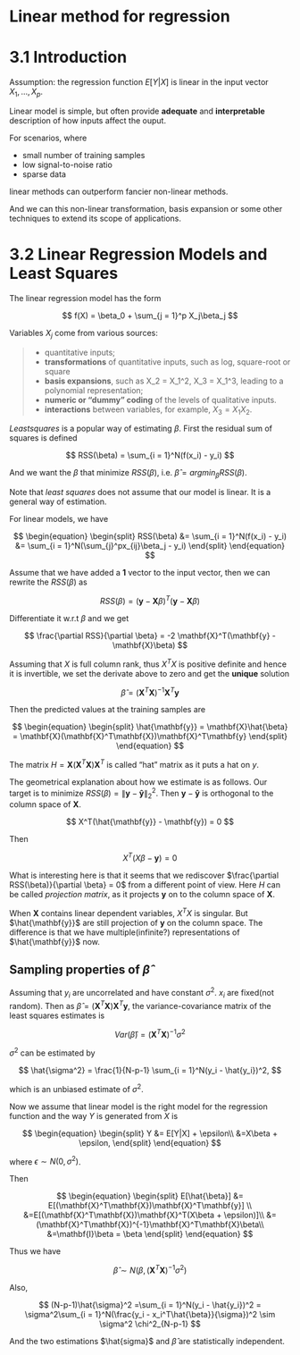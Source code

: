 Linear method for regression
========================================================

# 3.1 Introduction

Assumption: the regression function $E[Y|X]$ is linear in the input vector $X_1,...,X_p$.

Linear model is simple, but often provide **adequate** and **interpretable** description of how inputs affect the ouput.

For scenarios, where

- small number of training samples
- low signal-to-noise ratio
- sparse data

linear methods can outperform fancier non-linear methods.

And we can this non-linear transformation, basis expansion or some other techniques to extend its scope of applications.

# 3.2 Linear Regression Models and Least Squares

The linear regression model has the form

$$
f(X) = \beta_0 + \sum_{j = 1}^p X_j\beta_j
$$

Variables $X_j$ come from various sources:

> - quantitative inputs;
- **transformations** of quantitative inputs, such as log, square-root or square
- **basis expansions**, such as X_2 = X_1^2, X_3 = X_1^3, leading to a polynomial representation;
- **numeric or "dummy" coding** of the levels of qualitative inputs. 
- **interactions** between variables, for example, $X_3 = X_1 X_2$.

$Least squares$ is a popular way of estimating $\beta$. First the residual sum of squares is defined

$$
RSS(\beta) = \sum_{i = 1}^N(f(x_i) - y_i)
$$

And we want the $\beta$ that minimize $RSS(\beta)$, i.e. $\hat{\beta} = argmin_{\beta}RSS(\beta)$.

Note that *least squares* does not assume that our model is linear. It is a general way of estimation.

For linear models, we have 

$$
\begin{equation}
  \begin{split}
    RSS(\beta) &= \sum_{i = 1}^N(f(x_i) - y_i)
    &= \sum_{i = 1}^N(\sum_{j}^px_{ij}\beta_j - y_i)
  \end{split}
\end{equation}
$$

Assume that we have added a $\mathbf{1}$ vector to the input vector, then we can rewrite the $RSS(\beta)$ as 

$$
RSS(\beta) = (\mathbf{y} - \mathbf{X}\beta)^T(\mathbf{y} - \mathbf{X}\beta)
$$

Differentiate it w.r.t $\beta$ and we get 

$$
\frac{\partial RSS}{\partial \beta} = -2 \mathbf{X}^T(\mathbf{y} - \mathbf{X}\beta)
$$

Assuming that $X$ is full column rank, thus $X^TX$ is positive definite and hence it is invertible, we set the derivate above to zero and get the **unique** solution

$$
\hat{\beta} = (\mathbf{X}^T\mathbf{X})^{-1}\mathbf{X}^T\mathbf{y}
$$

Then the predicted values at the training samples are

$$
\begin{equation}
  \begin{split}
  \hat{\mathbf{y}} = \mathbf{X}\hat{\beta} = \mathbf{X}(\mathbf{X}^T\mathbf{X})\mathbf{X}^T\mathbf{y}
  \end{split}
\end{equation}
$$

The matrix $H = \mathbf{X}(\mathbf{X}^T\mathbf{X})\mathbf{X}^T$ is called "hat" matrix as it puts a hat on $y$.

The geometrical explanation about how we estimate is as follows. Our target is to minimize $RSS(\beta) = \| \mathbf{y} - \mathbf{\hat{y}}\|_2^2$. Then $\mathbf{y} - \mathbf{\hat{y}}$ is orthogonal to the column space of $\mathbf{X}$.

$$
X^T(\hat{\mathbf{y}} - \mathbf{y}) = 0
$$

Then

$$
X^T(X\beta - \mathbf{y}) = 0
$$

What is interesting here is that it seems that we rediscover $\frac{\partial RSS(\beta)}{\partial \beta} = 0$ from a different point of view. Here $H$ can be called *projection matrix*, as it projects $\mathbf{y}$ on to the column space of $\mathbf{X}$.

When $\mathbf{X}$ contains linear dependent variables, $X^TX$ is singular. But $\hat{\mathbf{y}}$ are still projection of $\mathbf{y}$ on the column space. The difference is that we have multiple(infinite?) representations of $\hat{\mathbf{y}}$ now.

## Sampling properties of $\hat{\beta}$

Assuming that $y_i$ are uncorrelated and have constant $\sigma^2$. $x_i$ are fixed(not random). Then as $\hat{\beta} = (\mathbf{X}^T\mathbf{X})\mathbf{X}^T\mathbf{y}$, the variance-covariance matrix of the least squares estimates is

$$
Var(\hat{\beta}) = (\mathbf{X}^T\mathbf{X})^{-1}\sigma^2
$$

$\sigma^2$ can be estimated by

$$
\hat{\sigma^2} = \frac{1}{N-p-1} \sum_{i = 1}^N(y_i - \hat{y_i})^2,
$$

which is an unbiased estimate of $\sigma^2$.

Now we assume that linear model is the right model for the regression function and the way $Y$ is generated from $X$ is

$$
\begin{equation}
  \begin{split}
  Y &= E[Y|X] + \epsilon\\
  &=X\beta + \epsilon,
  \end{split}
\end{equation}
$$

where $\epsilon \sim N(0, \sigma^2)$.

Then 

$$
\begin{equation}
  \begin{split}
  E[\hat{\beta}] &= E[(\mathbf{X}^T\mathbf{X})\mathbf{X}^T\mathbf{y}] \\
  &=E[(\mathbf{X}^T\mathbf{X})\mathbf{X}^T(X\beta + \epsilon)]\\
  &=(\mathbf{X}^T\mathbf{X})^{-1}\mathbf{X}^T\mathbf{X}\beta\\
  &=\mathbf{I}\beta = \beta
  \end{split}
\end{equation}
$$

Thus we have 

$$
\hat{\beta} \sim N(\beta, (\mathbf{X}^T\mathbf{X})^{-1}\sigma^2)
$$

Also,

$$
(N-p-1)\hat{\sigma}^2 =\sum_{i = 1}^N(y_i - \hat{y_i})^2 = \sigma^2\sum_{i = 1}^N(\frac{y_i - x_i^T\hat{\beta}}{\sigma})^2 \sim \sigma^2 \chi^2_{N-p-1}
$$

And the two estimations $\hat{sigma}$ and $\hat{\beta}$ are statistically independent.



